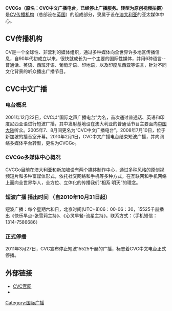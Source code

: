 '''CVCGo（原名：CVC中文广播电台，已经停止广播服务。转型为原创视频拍摄）'''是[[CV传播机构|CV传播机构]]（总部设在[[英国|英国]]）的组成部分，隶属于设在[[澳大利亚|澳大利亚]]的亚太媒体中心。
== CV传播机构 ==
CV是一个全球性、非营利的媒体组织，通过多种媒体向全世界许多地区传播信息，自90年代初成立以来，很快就成长为一个主要的国际性媒体，并用6种语言--普通话、英语、西班牙语、葡萄牙语、印地语，以及印度尼西亚等语言，针对不同文化背景的听众播出广播节目。

== CVC中文广播 ==
=== 电台概况 ===
2001年12月22日，CVC以“国际之声广播电台”为名，首次通过普通话、英语和印度尼西亚语进行短波广播，其中发射基地设在澳大利亚的普通话节目主要面向[[中国大陆|中国大陆]]听众。2005年7、8月间更名为“CVC中文广播电台”。2008年7月10日，位于新加坡的播音室开幕。2010年2月1日，CVC中文广播电台结束短波广播，并向网络多媒体平台转型，更名为CVCGo。

=== CVCGo多媒体中心概况 ===
CVCGo目前在澳大利亚和新加坡设有两个媒体制作中心，通过多种风格的原创视频短片和多种富媒体形式，依托社交网络和手机等多种方式，在互联网和手机网络上面向全世界华人，全方位、立体化的传播我们“相系 明天”的理念。

=== 短波广播 播出时间 （自2010年10月31日起）===
短波广播：每个星期六和日，北京时间(UTC+8)06：00-06：30，15525千赫播出《快乐早点-张雪莉主持》、《心灵早餐-流星主持》。联系方式：（手机短信：1314-7586686）
===正式停播===
2011年3月27日，CVC宣布停止短波15525千赫的广播，标志着CVC中文电台正式停播。

== 外部链接 ==
* [https://web.archive.org/web/20110310133905/http://www.cvcgo.com/ CVC官网]
* {{Sinaweibo|cvcradio}}
{{国际广播电台}}

[[Category:国际广播|Category:国际广播]]